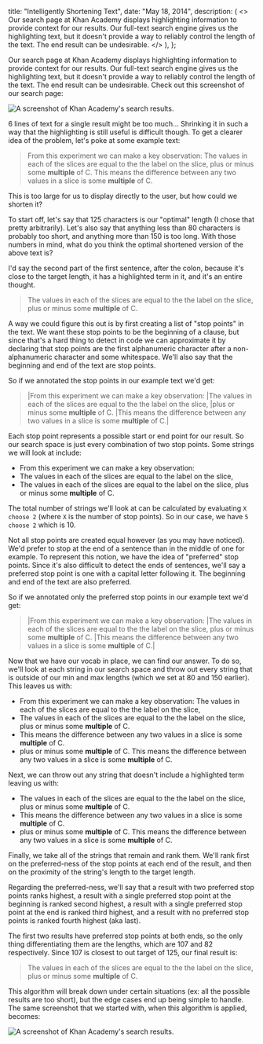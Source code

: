 
  title: "Intelligently Shortening Text",
  date: "May 18, 2014",
  description: (
    <>
      Our search page at Khan Academy displays highlighting information to
      provide context for our results. Our full-text search engine gives us the
      highlighting text, but it doesn't provide a way to reliably control the
      length of the text. The end result can be undesirable.
    </>
  ),
};


Our search page at Khan Academy displays highlighting information to provide context for our results. Our full-text search engine gives us the highlighting text, but it doesn't provide a way to reliably control the length of the text. The end result can be undesirable. Check out this screenshot of our search page:

<img
  src="/images/highlighting_before.png"
  alt="A screenshot of Khan Academy's search results."
/>

6 lines of text for a single result might be too much... Shrinking it in such a way that the highlighting is still useful is difficult though. To get a clearer idea of the problem, let's poke at some example text:

> From this experiment we can make a key observation: The values in each of the slices are equal to the the label on the slice, plus or minus some **multiple** of C. This means the difference between any two values in a slice is some **multiple** of C.

This is too large for us to display directly to the user, but how could we shorten it?

To start off, let's say that 125 characters is our "optimal" length (I chose that pretty arbitrarily). Let's also say that anything less than 80 characters is probably too short, and anything more than 150 is too long. With those numbers in mind, what do you think the optimal shortened version of the above text is?

I'd say the second part of the first sentence, after the colon, because it's close to the target length, it has a highlighted term in it, and it's an entire thought.

> The values in each of the slices are equal to the the label on the slice, plus or minus some **multiple** of C.

A way we could figure this out is by first creating a list of "stop points" in the text. We want these stop points to be the beginning of a clause, but since that's a hard thing to detect in code we can approximate it by declaring that stop points are the first alphanumeric character after a non-alphanumeric character and some whitespace. We'll also say that the beginning and end of the text are stop points.

So if we annotated the stop points in our example text we'd get:

> <RedBold>|</RedBold>From this experiment we can make a key observation: <RedBold>|</RedBold>The values in each of the slices are equal to the the label on the slice, <RedBold>|</RedBold>plus or minus some **multiple** of C. <RedBold>|</RedBold>This means the difference between any two values in a slice is some **multiple** of C.<RedBold>|</RedBold>

Each stop point represents a possible start or end point for our result. So our search space is just every combination of two stop points. Some strings we will look at include:

- From this experiment we can make a key observation:
- The values in each of the slices are equal to the label on the slice,
- The values in each of the slices are equal to the label on the slice, plus or minus some **multiple** of C.

The total number of strings we'll look at can be calculated by evaluating `X choose 2` (where `X` is the number of stop points). So in our case, we have `5 choose 2` which is 10.

Not all stop points are created equal however (as you may have noticed). We'd prefer to stop at the end of a sentence than in the middle of one for example. To represent this notion, we have the idea of "preferred" stop points. Since it's also difficult to detect the ends of sentences, we'll say a preferred stop point is one with a capital letter following it. The beginning and end of the text are also preferred.

So if we annotated only the preferred stop points in our example text we'd get:

> <RedBold>|</RedBold>From this experiment we can make a key observation: <RedBold>|</RedBold>The values in each of the slices are equal to the the label on the slice, plus or minus some **multiple** of C. <RedBold>|</RedBold>This means the difference between any two values in a slice is some **multiple** of C.<RedBold>|</RedBold>

Now that we have our vocab in place, we can find our answer. To do so, we'll look at each string in our search space and throw out every string that is outside of our min and max lengths (which we set at 80 and 150 earlier). This leaves us with:

- From this experiment we can make a key observation: The values in each of the slices are equal to the the label on the slice,
- The values in each of the slices are equal to the the label on the slice, plus or minus some **multiple** of C.
- This means the difference between any two values in a slice is some **multiple** of C.
- plus or minus some **multiple** of C. This means the difference between any two values in a slice is some **multiple** of C.

Next, we can throw out any string that doesn't include a highlighted term leaving us with:

- The values in each of the slices are equal to the the label on the slice, plus or minus some **multiple** of C.
- This means the difference between any two values in a slice is some **multiple** of C.
- plus or minus some **multiple** of C. This means the difference between any two values in a slice is some **multiple** of C.

Finally, we take all of the strings that remain and rank them. We'll rank first on the preferred-ness of the stop points at each end of the result, and then on the proximity of the string's length to the target length.

Regarding the preferred-ness, we'll say that a result with two preferred stop points ranks highest, a result with a single preferred stop point at the beginning is ranked second highest, a result with a single preferred stop point at the end is ranked third highest, and a result with no preferred stop points is ranked fourth highest (aka last).

The first two results have preferred stop points at both ends, so the only thing differentiating them are the lengths, which are 107 and 82 respectively. Since 107 is closest to out target of 125, our final result is:

> The values in each of the slices are equal to the the label on the slice, plus or minus some **multiple** of C.

This algorithm will break down under certain situations (ex: all the possible results are too short), but the edge cases end up being simple to handle. The same screenshot that we started with, when this algorithm is applied, becomes:

<img
  src="/images/highlighting_after.png"
  alt="A screenshot of Khan Academy's search results."
/>
